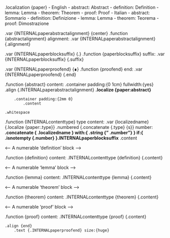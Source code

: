 .localization {paper}
    - English
        - abstract: Abstract
        - definition: Definition
        - lemma: Lemma
        - theorem: Theorem
        - proof: Proof
    - Italian
        - abstract: Sommario
        - definition: Definizione
        - lemma: Lemma
        - theorem: Teorema
        - proof: Dimostrazione

<!-- Alignment of the 'Abstract' title, relative to its body content -->

.var {INTERNALpaperabstractalignment} {center}
.function {abstractalignment}
    alignment:
    .var {INTERNALpaperabstractalignment} {.alignment}

<!-- The suffix that follows the title of a block, e.g. "Definition", "Lemma", ... -->

.var {INTERNALpaperblocksuffix} {\.}
.function {paperblocksuffix}
    suffix:
    .var {INTERNALpaperblocksuffix} {.suffix} 

<!-- Content at the end of a proof block -->

.var {INTERNALpaperproofend} {∎}
.function {proofend}
    end:
    .var {INTERNALpaperproofend} {.end}

<!-- An 'abstract' block -->

.function {abstract}
    content:
    .container padding:{0 1cm} fullwidth:{yes}
        .align {.INTERNALpaperabstractalignment}
            **.localize {paper:abstract}**

        .container padding:{2mm 0}
            .content

    .whitespace

<!-- Internal helper that builds a titled numerable block -->

.function {INTERNALcontenttype}
    type content:
    .var {localizedname} {.localize {paper:.type}}
    .numbered {.concatenate {.type} {s}}
        number:
        **.concatenate {
            .localizedname
          } with:{
            .string {" .number"}
          } if:{
            .isnotempty {.number}
          }.INTERNALpaperblocksuffix** .content

<-- A numerable 'definition' block -->

.function {definition}
    content:
    .INTERNALcontenttype {definition} {.content}

<-- A numerable 'lemma' block -->

.function {lemma}
    content:
    .INTERNALcontenttype {lemma} {.content}

<-- A numerable 'theorem' block -->

.function {theorem}
    content:
    .INTERNALcontenttype {theorem} {.content}

<-- A numerable 'proof' block -->

.function {proof}
    content:
    .INTERNALcontenttype {proof} {.content}

    .align {end}
        .text {.INTERNALpaperproofend} size:{huge}